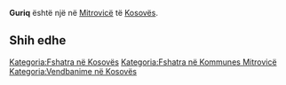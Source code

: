 {{Fshat në 
 | Emri                = Guriq
 | EmriAlt                = 
 | NAME_SHORT_FORM=      
 | NAME_GENERIC=      
 | NAME_SORT_NAME_RO=      GURIQ
 | FULL_NAME_RO = Guriq
 | FULL_NAME_ND_RO=Guriq
 | SORT_NAME_RG=GURIQ
 | FULL_NAME_RG=Guriq
 | FULL_NAME_ND_RG=Guriq
 | SRP_NAME_SHORT_FORM=      
 | SRP_NAME_GENERIC=      
 | SRP_NAME_SORT_NAME_RO=      
 | SRP_FULL_NAME_RO = 
 | SRP_FULL_NAME_ND_RO=
 | SRP_SORT_NAME_RG=
 | SRP_FULL_NAME_RG=
 | SRP_FULL_NAME_ND_RG=
 | Emri (Rasa dhanore) = 
 | Figura              = 
 | Shteti              = Kosovo
 | Komuna              = Mitrovicë
 | Kodi postar         = 
 | Sipërfaqja          = 

 | Popullsia           = 

 | Regj. i popullsisë  = 
 | Dend. e popullsisë  = 
 | Faqja zyrtare       = 
 <!--- Koordinatat ----> 
 | Gjerësia            = 42.432222
 | Gjatësia            = 20.754167
 | Lartësia            = 
}}
'''Guriq''' është një [[]] në [[Mitrovicë]] të [[Kosovës]].

<!-- == Gjeografia == -->
<!-- == Historia == -->
<!-- == Demografia == -->
== Shih edhe ==
{{Komuna Mitrovicë}}
{{Kosovo-Administrata-Cung}}

[[Kategoria:Fshatra në Kosovës]]
[[Kategoria:Fshatra në Kommunes Mitrovicë]]
[[Kategoria:Vendbanime në Kosovës]]